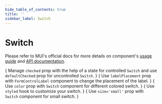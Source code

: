 ```yaml
---
hide_table_of_contents: true
title: ''
sidebar_label: Switch
---
```




<h1 className='!m-0'>Switch</h1>

<div className='template-bg-color' />

Please refer to MUI's official docs for more details on component's [usage guide](https://mui.com/material-ui/react-switch/) and [API documentation](https://mui.com/material-ui/react-switch/#api).

<Grid container spacing={6}>
  <Grid item xs={12}>
    <CardSnippet
      title='Basic Switches'
      code={SourceCodeSwitchBasic}
    >
      <SwitchBasic />
    </CardSnippet>
  </Grid>
  <Grid item xs={12} md={6}>
    <CardSnippet
      title='Controlled and Uncontrolled'
      code={SourceCodeSwitchControlledUncontrolled}
    >
      {
        <Typography className='mbe-2'>
          Manage <code>checked</code> prop with the help of a state for controlled <code>Switch</code> and use <code>defaultChecked</code> prop for uncontrolled <code>Switch</code>.
        </Typography>
      }
      <SwitchControlledUncontrolled />
    </CardSnippet>
  </Grid>
  <Grid item xs={12} md={6}>
    <CardSnippet
      title='Label Placement'
      code={SourceCodeSwitchLabelPlacement}
    >
      {
        <Typography className='mbe-2'>
          Use <code>labelPlacement</code> prop with <code>FormControlLabel</code> component to change the placement of the label.
        </Typography>
      }
      <SwitchLabelPlacement />
    </CardSnippet>
  </Grid>
  <Grid item xs={12} md={6}>
    <CardSnippet
      title='Colors'
      code={SourceCodeSwitchColors}
    >
      {
        <Typography className='mbe-2'>
          Use <code>color</code> prop with <code>Switch</code> component for different colored switch.
        </Typography>
      }
      <SwitchColors />
    </CardSnippet>
  </Grid>
  <Grid item xs={12} md={6}>
    <CardSnippet
      title='Customized Switch'
      code={SourceCodeSwitchCustomized}
    >
      {
        <Typography className='mbe-4'>
          Use <code>styled</code> hook to customize your switch.
        </Typography>
      }
      <SwitchCustomized />
    </CardSnippet>
  </Grid>
  <Grid item xs={12} md={6}>
    <CardSnippet
      title='Sizes'
      code={SourceCodeSwitchSizes}
    >
      {
        <Typography className='mbe-2'>
          Use <code>size='small'</code> prop with <code>Switch</code> component for small switch.
        </Typography>
      }
      <SwitchSizes />
    </CardSnippet>
  </Grid>
  <Grid item xs={12} md={6}>
    <CardSnippet
      title='Standalone Switch'
      code={SourceCodeSwitchStandalone}
    >
      <SwitchStandalone />
    </CardSnippet>
  </Grid>
</Grid>